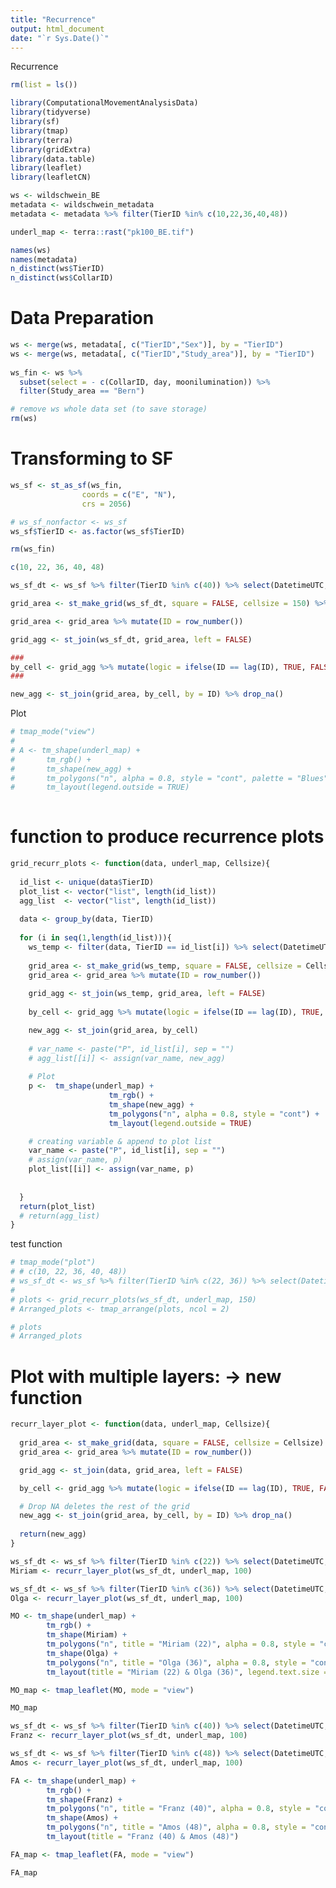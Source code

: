 ```yaml
---
title: "Recurrence"
output: html_document
date: "`r Sys.Date()`"
---
```


Recurrence


```r
rm(list = ls())
```

```r
library(ComputationalMovementAnalysisData)
library(tidyverse)
library(sf)
library(tmap)
library(terra)
library(gridExtra)
library(data.table)
library(leaflet)
library(leafletCN)

```

```r
ws <- wildschwein_BE
metadata <- wildschwein_metadata
metadata <- metadata %>% filter(TierID %in% c(10,22,36,40,48))

underl_map <- terra::rast("pk100_BE.tif")

```

```r
names(ws)
names(metadata)
n_distinct(ws$TierID)
n_distinct(ws$CollarID)
```


# Data Preparation
```r
ws <- merge(ws, metadata[, c("TierID","Sex")], by = "TierID")
ws <- merge(ws, metadata[, c("TierID","Study_area")], by = "TierID")
  
ws_fin <- ws %>% 
  subset(select = - c(CollarID, day, moonilumination)) %>% 
  filter(Study_area == "Bern")
```

```r
# remove ws whole data set (to save storage)
rm(ws)

```


# Transforming to SF
```r
ws_sf <- st_as_sf(ws_fin,
                coords = c("E", "N"), 
                crs = 2056)

# ws_sf_nonfactor <- ws_sf
ws_sf$TierID <- as.factor(ws_sf$TierID)

rm(ws_fin)
```



```r
c(10, 22, 36, 40, 48)

ws_sf_dt <- ws_sf %>% filter(TierID %in% c(40)) %>% select(DatetimeUTC, TierID)
```

```r
grid_area <- st_make_grid(ws_sf_dt, square = FALSE, cellsize = 150) %>%  st_as_sf()

grid_area <- grid_area %>% mutate(ID = row_number())

grid_agg <- st_join(ws_sf_dt, grid_area, left = FALSE)

###
by_cell <- grid_agg %>% mutate(logic = ifelse(ID == lag(ID), TRUE, FALSE)) %>% group_by(ID) %>% count(logic) %>% filter(logic == FALSE)
###

new_agg <- st_join(grid_area, by_cell, by = ID) %>% drop_na()

```

Plot
```r
# tmap_mode("view")
# 
# A <- tm_shape(underl_map) +
#       tm_rgb() +
#       tm_shape(new_agg) +
#       tm_polygons("n", alpha = 0.8, style = "cont", palette = "Blues", n = 20) +
#       tm_layout(legend.outside = TRUE)
    
```


# function to produce recurrence plots
```r
grid_recurr_plots <- function(data, underl_map, Cellsize){
  
  id_list <- unique(data$TierID)
  plot_list <- vector("list", length(id_list))
  agg_list  <- vector("list", length(id_list))
  
  data <- group_by(data, TierID)
  
  for (i in seq(1,length(id_list))){
    ws_temp <- filter(data, TierID == id_list[i]) %>% select(DatetimeUTC, TierID)
    
    grid_area <- st_make_grid(ws_temp, square = FALSE, cellsize = Cellsize, crs = 2056) %>% st_as_sf()
    grid_area <- grid_area %>% mutate(ID = row_number())
    
    grid_agg <- st_join(ws_temp, grid_area, left = FALSE)
    
    by_cell <- grid_agg %>% mutate(logic = ifelse(ID == lag(ID), TRUE, FALSE)) %>% group_by(ID) %>% count(logic) %>% filter(logic == FALSE)

    new_agg <- st_join(grid_area, by_cell)
    
    # var_name <- paste("P", id_list[i], sep = "")
    # agg_list[[i]] <- assign(var_name, new_agg)
    
    # Plot 
    p <-  tm_shape(underl_map) +
                      tm_rgb() +
                      tm_shape(new_agg) +
                      tm_polygons("n", alpha = 0.8, style = "cont") +
                      tm_layout(legend.outside = TRUE)

    # creating variable & append to plot list
    var_name <- paste("P", id_list[i], sep = "")
    # assign(var_name, p)
    plot_list[[i]] <- assign(var_name, p)
    
    
  }
  return(plot_list)
  # return(agg_list)
}

```



test function
```r
# tmap_mode("plot")
# # c(10, 22, 36, 40, 48))
# ws_sf_dt <- ws_sf %>% filter(TierID %in% c(22, 36)) %>% select(DatetimeUTC, TierID)
# 
# plots <- grid_recurr_plots(ws_sf_dt, underl_map, 150)
# Arranged_plots <- tmap_arrange(plots, ncol = 2)
```


```r
# plots
# Arranged_plots
```


# Plot with multiple layers: -> new function

```r
recurr_layer_plot <- function(data, underl_map, Cellsize){
  
  grid_area <- st_make_grid(data, square = FALSE, cellsize = Cellsize) %>%  st_as_sf() 
  grid_area <- grid_area %>% mutate(ID = row_number())

  grid_agg <- st_join(data, grid_area, left = FALSE)

  by_cell <- grid_agg %>% mutate(logic = ifelse(ID == lag(ID), TRUE, FALSE)) %>% group_by(ID, TierID) %>% count(logic) %>% filter(logic == FALSE)

  # Drop NA deletes the rest of the grid
  new_agg <- st_join(grid_area, by_cell, by = ID) %>% drop_na()
  
  return(new_agg)
}
```


```r
ws_sf_dt <- ws_sf %>% filter(TierID %in% c(22)) %>% select(DatetimeUTC, TierID)
Miriam <- recurr_layer_plot(ws_sf_dt, underl_map, 100)

ws_sf_dt <- ws_sf %>% filter(TierID %in% c(36)) %>% select(DatetimeUTC, TierID)
Olga <- recurr_layer_plot(ws_sf_dt, underl_map, 100)
```


```r

MO <- tm_shape(underl_map) +
        tm_rgb() +
        tm_shape(Miriam) +
        tm_polygons("n", title = "Miriam (22)", alpha = 0.8, style = "cont", palette = "Blues", n = 30, popup.vars=c("Recurrences:"="n")) +
        tm_shape(Olga) +
        tm_polygons("n", title = "Olga (36)", alpha = 0.8, style = "cont", palette = "Reds", n = 30, popup.vars=c("Recurrences:"="n")) +
        tm_layout(title = "Miriam (22) & Olga (36)", legend.text.size = 0.1)

MO_map <- tmap_leaflet(MO, mode = "view")

MO_map
```


```r
ws_sf_dt <- ws_sf %>% filter(TierID %in% c(40)) %>% select(DatetimeUTC, TierID)
Franz <- recurr_layer_plot(ws_sf_dt, underl_map, 100)

ws_sf_dt <- ws_sf %>% filter(TierID %in% c(48)) %>% select(DatetimeUTC, TierID)
Amos <- recurr_layer_plot(ws_sf_dt, underl_map, 100)

```


```r

FA <- tm_shape(underl_map) +
        tm_rgb() +
        tm_shape(Franz) +
        tm_polygons("n", title = "Franz (40)", alpha = 0.8, style = "cont", palette = "Blues", n = 30, popup.vars=c("Animal ID" = "TierID", "Recurrences:"="n")) +
        tm_shape(Amos) +
        tm_polygons("n", title = "Amos (48)", alpha = 0.8, style = "cont", palette = "Reds", n = 30, popup.vars=c("Animal ID" = "TierID", "Recurrences:"="n")) +
        tm_layout(title = "Franz (40) & Amos (48)") 

FA_map <- tmap_leaflet(FA, mode = "view")

FA_map
```

























































